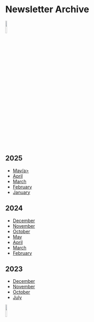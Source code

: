 # Newsletter Archive 

![](../images/logo_final.png){width=10% fig-align="center"}

## 2025
* <a href="8May25 newsletter pdf.pdf" download="">May/a>
* <a href="April 25 newsletter pdf.pdf" download="">April</a>
* <a href="SciML_Leeds_Mar25_newsletter.pdf" download="">March</a>
* <a href="SciML_Leeds_Feb25_newsletter.pdf" download="">February</a>
* <a href="SciML_Leeds_Jan25_newsletter.pdf" download="">January</a>

## 2024 

* <a href="SciML_Leeds_Dec24_newsletter.pdf" download="">December</a>
* <a href="SciML_Leeds_Nov24_newsletter.pdf" download="">November</a>
* <a href="SciML_Leeds_Oct24_newsletter.pdf" download="">October</a>
* <a href="Leeds SciML - May meetup today.pdf" download="">May</a>
* <a href="Leeds SciML - New Literature Club, Logo Competition, and Other Opportunities.pdf" download="">April</a>
* <a href="Leeds Leeds SciML - March meetup next week.pdf" download="">March</a>
* <a href="Leeds SciML - February meetup today!.pdf" download="">February</a>

## 2023

* <a href="Leeds SciML - December meetup tomorrow.pdf" download="">December</a>
* <a href="Leeds SciML - November meetup tomorrow | SciML funding to attend AI UK 2024.pdf" download="">November</a>
* <a href="Leeds SciML - monthly meetups resume this Friday!.pdf" download="">October</a>
* <a href="Leeds SciML newsletter July (No meetup this week).pdf" download="">July</a>


![](../images/logo_final.png){width=10% fig-align="center"}
